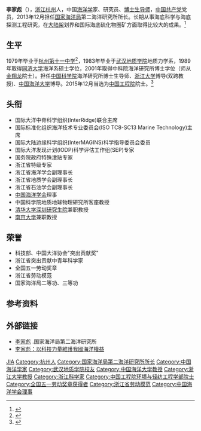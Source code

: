 '''李家彪'''（{{bd|1961年|4月}}），[[浙江|浙江]][[杭州|杭州]]人，中国[[海洋学|海洋学]]家、研究员、[[博士生导师|博士生导师]]，[[中国共产党|中国共产党]]党员，2013年12月担任[[国家海洋局|国家海洋局]]第二海洋研究所所长。长期从事海底科学与海底探测工程研究，在[[大陆架|大陆架]]划界和国际海底硫化物圈矿方面取得比较大的成果。<ref>{{cite web |url=http://fj.people.com.cn/ocean/n/2015/1208/c354245-27270277.html |language= |title=海洋二所李家彪、陈大可研究员当选两院院士--福建频道--人民网 |publisher=人民网 |date=2015-12-08 |accessdate= |archive-date=2019-08-27 |archive-url=https://web.archive.org/web/20190827061501/http://fj.people.com.cn/ocean/n/2015/1208/c354245-27270277.html |dead-url=no }}</ref>

== 生平 ==
1979年毕业于[[杭州第十一中学|杭州第十一中学]]<ref>{{cite web |url=http://hangzhou.zjol.com.cn/system/2015/12/08/020942706.shtml |language= |title=2015新增两院院士公布 2位土生土长杭州人 |publisher=浙江在线新闻网站 |date=2015年12月8日 |accessdate= |archive-date=2019年9月1日 |archive-url=https://web.archive.org/web/20190901015858/http://hangzhou.zjol.com.cn/system/2015/12/08/020942706.shtml |dead-url=no }}</ref>，1983年毕业于[[武汉地质学院|武汉地质学院]]地质力学系，1989年取得[[同济大学|同济大学]]海洋系硕士学位，2001年取得中科院海洋研究所博士学位（师从[[金翔龙|金翔龙]]院士）。担任[[中国科学院|中国科学院]]海洋研究所博士生导师、[[浙江大学|浙江大学]]博导(双跨教授)、[[中国海洋大学|中国海洋大学]]博导。2015年12月当选为[[中国工程院|中国工程院]]院士。<ref>{{cite web |url=http://epaper.oceanol.com/shtml/zghyb/20151208/84765.shtml |language= |title=海洋二所李家彪陈大可当选 |publisher= |date=2015-12-08 |accessdate= }}{{Dead link|date=2019年6月 |bot=InternetArchiveBot |fix-attempted=yes }}</ref>

== 头衔 ==
* 国际大洋中脊科学组织(InterRidge)联合主席
* 国际标准化组织海洋技术专业委员会(ISO TC8-SC13 Marine Technology)主席
* 国际大陆边缘科学组织(InterMAGINS)科学指导委员会委员
* 国际大洋发现计划(IODP)科学评估工作组(SEP)专家
* 国务院政府特殊津贴专家
* 浙江省特级专家
* 浙江省海洋学会副理事长
* 浙江省地质学会副理事长
* 浙江省石油学会副理事长
* [[中国海洋学会|中国海洋学会]]理事
* 中国科学院地质地球物理研究所客座教授
* [[清华大学深圳研究生院|清华大学深圳研究生院]]兼职教授
* [[南京大学|南京大学]]兼职教授

== 荣誉 ==
* 科技部、中国大洋协会"突出贡献奖"
* 浙江省突出贡献中青年科学家
* 全国五一劳动奖章
* 浙江省劳动模范
* 国家海洋局二等功、三等功

== 参考资料 ==
{{reflist}}

== 外部链接 ==
* [http://www.sio.org.cn/redir.php?catalog_id=1322&object_id=1387 李家彪] {{Wayback|url=http://www.sio.org.cn/redir.php?catalog_id=1322&object_id=1387 |date=20190831041344 }}.国家海洋局第二海洋研究所
* [http://zj.people.com.cn/BIG5/n/2015/1208/c186937-27269506.html 李家彪：以科技力量維護我國海洋權益] {{Wayback|url=http://zj.people.com.cn/BIG5/n/2015/1208/c186937-27269506.html |date=20160304072254 }}

{{中国工程院环境与轻纺工程学部院士}}

{{Authority control}}
{{DEFAULTSORT:Li李}}
[[Category:李姓|JIA]]
[[Category:杭州人|Category:杭州人]]
[[Category:国家海洋局第二海洋研究所所长|Category:国家海洋局第二海洋研究所所长]]
[[Category:中国海洋学家|Category:中国海洋学家]]
[[Category:武汉地质学院校友|Category:武汉地质学院校友]]
[[Category:中国海洋大学教授|Category:中国海洋大学教授]]
[[Category:浙江大学教授|Category:浙江大学教授]]
[[Category:浙江科学家|Category:浙江科学家]]
[[Category:中国工程院环境与轻纺工程学部院士|Category:中国工程院环境与轻纺工程学部院士]]
[[Category:全国五一劳动奖章获得者|Category:全国五一劳动奖章获得者]]
[[Category:浙江省劳动模范|Category:浙江省劳动模范]]
[[Category:中国海洋学会理事|Category:中国海洋学会理事]]